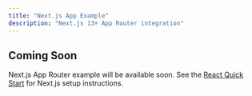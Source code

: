 ```yaml
---
title: "Next.js App Example"
description: "Next.js 13+ App Router integration"
---
```


## Coming Soon

Next.js App Router example will be available soon. See the [React Quick Start](/quickstart/react) for Next.js setup instructions.
